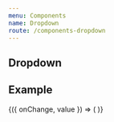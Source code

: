 ```yaml
---
menu: Components
name: Dropdown
route: /components-dropdown
---
```




## Dropdown

<PropsTable of={Dropdown} />

## Example

<WithState value={3}>
  {({ onChange, value }) => (
    <Dropdown
      value={value}
      nullValue="Select reason"
      label="Select reason"
      onChange={onChange}
      options={[1,2,3,4]}
    />
  )}
</WithState>
